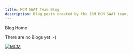 ```yaml
---
title: MCM SWAT Team Blog
description: Blog posts created by the IBM MCM SWAT team.
---
```


<PageDescription>

Blog Home

</PageDescription>

There are no Blogs yet :-(


[![MCM](../../images/SWAT_Header.gif)](https://ibmintegration.github.io/cp4mcm-swat-kb/)